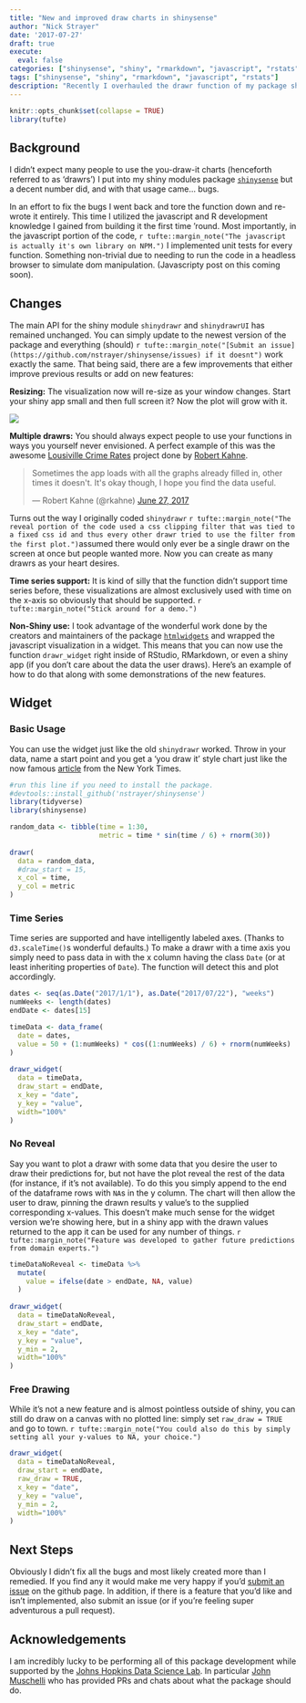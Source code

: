 ```yaml
---
title: "New and improved draw charts in shinysense"
author: "Nick Strayer"
date: '2017-07-27'
draft: true
execute: 
  eval: false
categories: ["shinysense", "shiny", "rmarkdown", "javascript", "rstats"]
tags: ["shinysense", "shiny", "rmarkdown", "javascript", "rstats"]
description: "Recently I overhauled the drawr function of my package shinysense. Some bugs were fixed but potentially more interesting new features were added. Among these are support for time series and the ability to use the function outside of Shiny. This post covers what changed and how to use the new features."
---
```



```r
knitr::opts_chunk$set(collapse = TRUE)
library(tufte)
```

## Background

I didn't expect many people to use the you-draw-it charts (henceforth referred to as 'drawrs') I put into my shiny modules package [`shinysense`](https://www.github.com/nstrayer/shinysense) but a decent number did, and with that usage came... bugs.  

In an effort to fix the bugs I went back and tore the function down and re-wrote it entirely. This time I utilized the javascript and R development knowledge I gained from building it the first time 'round. Most importantly, in the javascript portion of the code, `r tufte::margin_note("The javascript is actually it's own library on NPM.")` I implemented unit tests for every function. Something non-trivial due to needing to run the code in a headless browser to simulate dom manipulation. (Javascripty post on this coming soon). 


## Changes

The main API for the shiny module `shinydrawr` and `shinydrawrUI` has remained unchanged. You can simply update to the newest version of the package and everything (should) `r tufte::margin_note("[Submit an issue](https://github.com/nstrayer/shinysense/issues) if it doesnt")` work exactly the same. That being said, there are a few improvements that either improve previous results or add on new features:

__Resizing:__ The visualization now will re-size as your window changes. Start your shiny app small and then full screen it? Now the plot will grow with it. 

![](../../media/images/resizing.gif)

__Multiple drawrs:__ You should always expect people to use your functions in ways you yourself never envisioned. A perfect example of this was the awesome [Lousiville Crime Rates](https://rkahne.shinyapps.io/louisville_crime_rates/) project done by [Robert Kahne](https://twitter.com/rkahne). 

<blockquote class="twitter-tweet" data-lang="en"><p lang="en" dir="ltr">Sometimes the app loads with all the graphs already filled in, other times it doesn&#39;t.  It&#39;s okay though, I hope you find the data useful.</p>&mdash; Robert Kahne (@rkahne) <a href="https://twitter.com/rkahne/status/879717378027921408">June 27, 2017</a></blockquote>
<script async src="//platform.twitter.com/widgets.js" charset="utf-8"></script>

Turns out the way I originally coded `shinydrawr` `r tufte::margin_note("The reveal portion of the code used a css clipping filter that was tied to a fixed css id and thus every other drawr tried to use the filter from the first plot.")`assumed there would only ever be a single drawr on the screen at once but people wanted more. Now you can create as many drawrs as your heart desires.

__Time series support:__ It is kind of silly that the function didn't support time series before, these visualizations are almost exclusively used with time on the x-axis so obviously that should be supported. `r tufte::margin_note("Stick around for a demo.")`

__Non-Shiny use:__ I took advantage of the wonderful work done by the creators and maintainers of the package [`htmlwidgets`](http://www.htmlwidgets.org/) and wrapped the javascript visualization in a widget. This means that you can now use the function `drawr_widget` right inside of RStudio, RMarkdown, or even a shiny app (if you don't care about the data the user draws). Here's an example of how to do that along with some demonstrations of the new features. 

## Widget

### Basic Usage

You can use the widget just like the old `shinydrawr` worked. Throw in your data, name a start point and you get a 'you draw it' style chart just like the now famous [article](https://www.nytimes.com/interactive/2017/01/15/us/politics/you-draw-obama-legacy.html) from the New York Times. 


```r
#run this line if you need to install the package. 
#devtools::install_github('nstrayer/shinysense') 
library(tidyverse)
library(shinysense) 

random_data <- tibble(time = 1:30,
                      metric = time * sin(time / 6) + rnorm(30))
  
drawr(
  data = random_data,
  #draw_start = 15,
  x_col = time,
  y_col = metric
)
```


### Time Series

Time series are supported and have intelligently labeled axes. (Thanks to `d3.scaleTime()`s wonderful defaults.) To make a drawr with a time axis you simply need to pass data in with the x column having the class `Date` (or at least inheriting properties of `Date`). The function will detect this and plot accordingly. 

```r
dates <- seq(as.Date("2017/1/1"), as.Date("2017/07/22"), "weeks")
numWeeks <- length(dates)
endDate <- dates[15]

timeData <- data_frame(
  date = dates,
  value = 50 + (1:numWeeks) * cos((1:numWeeks) / 6) + rnorm(numWeeks)
)
  
drawr_widget(
  data = timeData,
  draw_start = endDate,
  x_key = "date",
  y_key = "value",
  width="100%"
)
```


### No Reveal

Say you want to plot a drawr with some data that you desire the user to draw their predictions for, but not have the plot reveal the rest of the data (for instance, if it's not available). To do this you simply append to the end of the dataframe rows with `NA`s in the y column. The chart will then allow the user to draw, pinning the drawn results y value's to the supplied corresponding x-values. This doesn't make much sense for the widget version we're showing here, but in a shiny app with the drawn values returned to the app it can be used for any number of things. `r tufte::margin_note("Feature was developed to gather future predictions from domain experts.")`

```r
timeDataNoReveal <- timeData %>% 
  mutate(
    value = ifelse(date > endDate, NA, value)
  )
  
drawr_widget(
  data = timeDataNoReveal,
  draw_start = endDate,
  x_key = "date",
  y_key = "value",
  y_min = 2,
  width="100%"
)
```


### Free Drawing

While it's not a new feature and is almost pointless outside of shiny, you can still do draw on a canvas with no plotted line: simply set `raw_draw = TRUE` and go to town. `r tufte::margin_note("You could also do this by simply setting all your y-values to NA, your choice.")`

```r
drawr_widget(
  data = timeDataNoReveal,
  draw_start = endDate,
  raw_draw = TRUE,
  x_key = "date",
  y_key = "value",
  y_min = 2,
  width="100%"
)
```

## Next Steps

Obviously I didn't fix all the bugs and most likely created more than I remedied. If you find any it would make me very happy if you'd [submit an issue](https://github.com/nstrayer/shinysense/issues) on the github page. In addition, if there is a feature that you'd like and isn't implemented, also submit an issue (or if you're feeling super adventurous a pull request). 

## Acknowledgements

I am incredibly lucky to be performing all of this package development while supported by the [Johns Hopkins Data Science Lab](http://jhudatascience.org/). In particular [John Muschelli](https://twitter.com/StrictlyStat) who has provided PRs and chats about what the package should do. 

